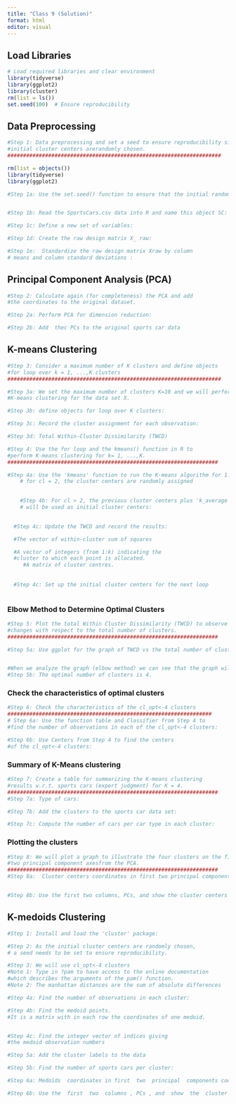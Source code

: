 ---
title: "Class 9 (Solution)"
format: html
editor: visual
---

## Load Libraries

```{r}
# Load required libraries and clear environment
library(tidyverse)
library(ggplot2)
library(cluster)
rm(list = ls())
set.seed(100)  # Ensure reproducibility
```

## Data Preprocessing

```{r}
#Step 1: Data preprocessing and set a seed to ensure reproducibility since the 
#initial cluster centers arerandomly chosen.
####################################################################

rm(list = objects())
library(tidyverse)
library(ggplot2)

#Step 1a: Use the set.seed() function to ensure that the initial random assignment of clusters are the same


#Step 1b: Read the SportsCars.csv data into R and name this object SC:

#Step 1c: Define a new set of variables:

#Step 1d: Create the raw design matrix X_ raw:

#Step 1e:  Standardize the raw design matrix Xraw by column
# means and column standard deviations :

```

## Principal Component Analysis (PCA)

```{r}
#Step 2: Calculate again (for completeness) the PCA and add 
#the coordinates to the original dataset.

#Step 2a: Perform PCA for dimension reduction:

#Step 2b: Add  thec PCs to the original sports car data

```

## K-means Clustering

```{r}
#Step 3: Consider a maximum number of K clusters and define objects 
#for loop over k = 1, ...,K clusters
####################################################################

#Step 3a: We set the maximum number of clusters K=10 and we will perform 
#K-means clustering for the data set X.

#Step 3b: define objects for loop over K clusters:

#Step 3c: Record the cluster assignment for each observation:

#Step 3d: Total Within-Cluster Dissimilarity (TWCD)

#Step 4: Use the for loop and the kmeans() function in R to 
#perform K-means clustering for k= 1, ...,K.
###################################################################

#Step 4a: Use the 'kmeans' function to run the K-means algorithm for 1:k_m clusters. The #first argument of kmeans is matrix X and its second argument is the number of clusters 'cl'. 
	# for cl = 2, the cluster centers are randomly assigned

    
    #Step 4b: For cl > 2, the previous cluster centers plus 'k_average'
    # will be used as initial cluster centers:

  
  #Step 4c: Update the TWCD and record the results:

  #The vector of within-cluster sum of squares

  #A vector of integers (from 1:k) indicating the    
  #cluster to which each point is allocated.
     #A matrix of cluster centres.
  
  
  #Step 4c: Set up the initial cluster centers for the next loop
  

```

### Elbow Method to Determine Optimal Clusters

```{r}
#Step 5: Plot the total Within Cluster Dissimilarity (TWCD) to observe how it 
#changes with respect to the total number of clusters.
###################################################################

#Step 5a: Use ggplot for the graph of TWCD vs the total number of clusters:


#When we analyze the graph (elbow method) we can see that the graph will rapidly change from 4 to 5 creating an elbow shape. 
#Step 5b: The optimal number of clusters is 4.


```

### Check the characteristics of optimal clusters

```{r}
#Step 6: Check the characteristics of the cl_opt<-4 clusters
#################################################################
# Step 6a: Use the function table and Classifier from Step 4 to  
#find the number of observations in each of the cl_opt<-4 clusters:

#Step 6b: Use Centers from Step 4 to find the centers 
#of the cl_opt<-4 clusters:
```

### Summary of K-Means clustering

```{r}
#Step 7: Create a table for summarizing the K-means clustering 
#results w.r.t. sports cars (expert judgment) for K = 4. 
###################################################################
#Step 7a: Type of cars:

#Step 7b: Add the clusters to the sports car data set:

#Step 7c: Compute the number of cars per car type in each cluster:

```

### Plotting the clusters

```{r}
#Step 8: We will plot a graph to illustrate the four clusters on the first 
#two principal component axesfrom the PCA.
###################################################################
#Step 8a:  Cluster centers coordinates in first two principal components coordinates


#Step 8b: Use the first two columns, PCs, and show the cluster centers in black:

```
## K-medoids Clustering

```{r}
#Step 1: Install and load the 'cluster' package: 

#Step 2: As the initial cluster centers are randomly chosen,
# a seed needs to be set to ensure reproducibility.

#Step 3: We will use cl_opt<-4 clusters 
#Note 1: Type in ?pam to have access to the online documentation 
#which describes the arguments of the pam() function.  
#Note 2: The manhattan distances are the sum of absolute differences

#Step 4a: Find the number of observations in each cluster:

#Step 4b: Find the medoid points. 
#It is a matrix with in each row the coordinates of one medoid.


#Step 4c: Find the integer vector of indices giving 
#the medoid observation numbers

#Step 5a: Add the cluster labels to the data 

#Step 5b: Find the number of sports cars per cluster:

#Step 6a: Medoids  coordinates in first  two  principal  components coordinates:

#Step 6b: Use the  first  two  columns , PCs , and  show  the  cluster  centers  inblack:
```

